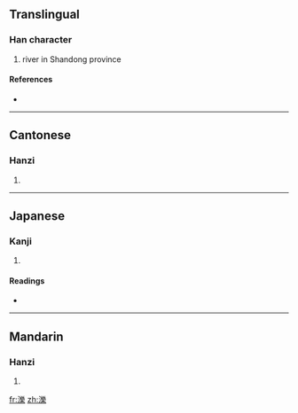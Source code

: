 {{also|泊|泺}}
==Translingual==

===Han character===
{{Han char|rn=85|rad=水|as=15|sn=18|four=3219<sub>4</sub>|canj=水女戈木 (EVID)}}

# river in Shandong province

====References====
* {{Han ref|kx=0658.060|dkj=18563|dj=1068.100|hdz=31779.010|uh=6FFC|ud=28668|bh=EFF6|bd=61430}}

----

==Cantonese==

===Hanzi===
{{yue-hanzi|jyut=|y=bok6, lok6|sim=泺}}

# {{defn|Cantonese|sort=水15}}

----

==Japanese==

===Kanji===
{{ja-kanji|grade=|rs=水15}}

# {{defn|Japanese|sort=水15}}

====Readings====
* {{ja-readings|on=[[ろく]] (roku), [[ほく]] (hoku)|kun=}}

----

==Mandarin==

===Hanzi===
{{cmn-hanzi|sim=泺|pin=[[bó]] ([[bo2]]), [[lì]] ([[li4]]), [[luò]] ([[luo4]]), [[pō]] ([[po1]])|wg=po<sup>2</sup>, li<sup>4</sup>, lo<sup>4</sup>, p'o<sup>1</sup>}}

# {{defn|Mandarin|sort=水15}}

[[fr:濼]]
[[zh:濼]]